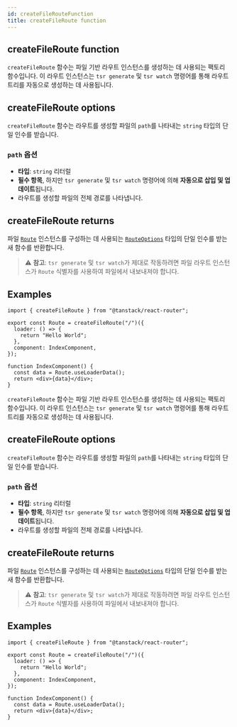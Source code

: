 ```yaml
---
id: createFileRouteFunction
title: createFileRoute function
---
```


## createFileRoute function

`createFileRoute` 함수는 파일 기반 라우트 인스턴스를 생성하는 데 사용되는 팩토리 함수입니다. 이 라우트 인스턴스는 `tsr generate` 및 `tsr watch` 명령어를 통해 라우트 트리를 자동으로 생성하는 데 사용됩니다.

## createFileRoute options

`createFileRoute` 함수는 라우트를 생성할 파일의 `path`를 나타내는 `string` 타입의 단일 인수를 받습니다.

### `path` 옵션

- **타입**: `string` 리터럴
- **필수 항목**, 하지만 `tsr generate` 및 `tsr watch` 명령어에 의해 **자동으로 삽입 및 업데이트**됩니다.
- 라우트를 생성할 파일의 전체 경로를 나타냅니다.

## createFileRoute returns

파일 [`Route`](./RouteType.md) 인스턴스를 구성하는 데 사용되는 [`RouteOptions`](./RouteOptionsType.md) 타입의 단일 인수를 받는 새 함수를 반환합니다.

> ⚠️ **참고**: `tsr generate` 및 `tsr watch`가 제대로 작동하려면 파일 라우트 인스턴스가 `Route` 식별자를 사용하여 파일에서 내보내져야 합니다.

## Examples

```tsx
import { createFileRoute } from "@tanstack/react-router";

export const Route = createFileRoute("/")({
  loader: () => {
    return "Hello World";
  },
  component: IndexComponent,
});

function IndexComponent() {
  const data = Route.useLoaderData();
  return <div>{data}</div>;
}
```

`createFileRoute` 함수는 파일 기반 라우트 인스턴스를 생성하는 데 사용되는 팩토리 함수입니다. 이 라우트 인스턴스는 `tsr generate` 및 `tsr watch` 명령어를 통해 라우트 트리를 자동으로 생성하는 데 사용됩니다.

## createFileRoute options

`createFileRoute` 함수는 라우트를 생성할 파일의 `path`를 나타내는 `string` 타입의 단일 인수를 받습니다.

### `path` 옵션

- **타입**: `string` 리터럴
- **필수 항목**, 하지만 `tsr generate` 및 `tsr watch` 명령어에 의해 **자동으로 삽입 및 업데이트**됩니다.
- 라우트를 생성할 파일의 전체 경로를 나타냅니다.

## createFileRoute returns

파일 [`Route`](./RouteType.md) 인스턴스를 구성하는 데 사용되는 [`RouteOptions`](./RouteOptionsType.md) 타입의 단일 인수를 받는 새 함수를 반환합니다.

> ⚠️ **참고**: `tsr generate` 및 `tsr watch`가 제대로 작동하려면 파일 라우트 인스턴스가 `Route` 식별자를 사용하여 파일에서 내보내져야 합니다.

## Examples

```tsx
import { createFileRoute } from "@tanstack/react-router";

export const Route = createFileRoute("/")({
  loader: () => {
    return "Hello World";
  },
  component: IndexComponent,
});

function IndexComponent() {
  const data = Route.useLoaderData();
  return <div>{data}</div>;
}
```
